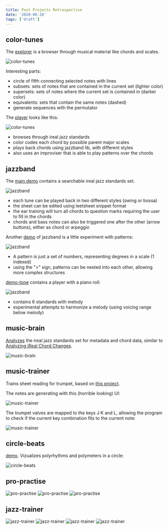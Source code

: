 ```yaml
---
title: Past Projects Retrospective
date: '2020-08-28'
tags: ['draft']
---
```


## color-tunes

The [explorer](https://felixroos.github.io/color-tunes/#/explorer) is a browser through musical material like chords and scales.

![color-tunes](./img/project-screenshots/color-tunes_explorer.png)

Interesting parts:

- circle of fifth connecting selected notes with lines
- subsets: sets of notes that are contained in the current set (lighter color)
- supersets: sets of notes where the current set is contained in (darker color)
- equivalents: sets that contain the same notes (dashed)
- generate sequences with the permutator

The [player](https://felixroos.github.io/color-tunes/#/tunes) looks like this:

![color-tunes](./img/project-screenshots/color-tunes_player.png)

- browses through ireal jazz standards
- color codes each chord by possible parent major scales
- plays back chords using jazzband lib, with different styles
- also uses an improviser that is able to play patterns over the chords

## jazzband

The [main demo](https://felixroos.github.io/jazzband/) contains a searchable ireal jazz standards set.

![jazzband](./img/project-screenshots/jazzband_demo.png)

- each tune can be played back in two different styles (swing or bossa)
- the sheet can be edited using leetsheet snippet format
- the ear training will turn all chords to question marks requiring the user to fill in the chords
- chords and bass notes can also be triggered one after the other (arrow buttons), either as chord or arpeggio

Another [demo](https://github.com/felixroos/jazzband/tree/develop/demo-patterns) of jazzband is a little experiment with patterns:

![jazzband](./img/project-screenshots/jazzband_demo-patterns.png)

- A pattern is just a set of numbers, representing degrees in a scale (1 indexed)
- using the ">" sign, patterns can be nested into each other, allowing more complex structures

[demo-tone](https://github.com/felixroos/jazzband/tree/develop/demo-tone) contains a player with a piano roll:

![jazzband](./img/project-screenshots/jazzband_demo-tone.png)

- contains 6 standards with melody
- experimental attempts to harmonize a melody (using voicing range below melody)

## music-brain

[Analyzes](https://github.com/felixroos/music-brain) the ireal jazz standards set for metadata and chord data, similar to [Analyzing iReal Chord Changes](https://felixroos.github.io/blog/ireal-analytics/).

![music-brain](./img/project-screenshots/music-brain.png)

## music-trainer

Trains sheet reading for trumpet, based on [this project](http://onehungrymind.com/notes-angular-midi/).

The notes are generating with this (horrible looking) UI:

![music-trainer](./img/project-screenshots/music-trainer_quiz-form.png)

The trumpet valves are mapped to the keys J K and L, allowing the program to check if the current key combination fits to the current note:

![music-trainer](./img/project-screenshots/music-trainer_quiz-score.png)

## circle-beats

[demo](https://circle-beats.stackblitz.io). Vizualizes polyrhythms and polymeters in a circle:

![circle-beats](./img/project-screenshots/circlebeats.gif)

<div style={{display:'none'}}>
  
## pro-practise

![pro-practise](./img/project-screenshots/pro-practise-routine.png)
![pro-practise](./img/project-screenshots/pro-practise-routines.png)
![pro-practise](./img/project-screenshots/pro-practise-time.png)

## jazz-trainer

![jazz-trainer](./img/project-screenshots/jazz-trainer_progression251.png)
![jazz-trainer](./img/project-screenshots/jazz-trainer_progressions.png)
![jazz-trainer](./img/project-screenshots/jazz-trainer_song.png)
![jazz-trainer](./img/project-screenshots/jazz-trainer_songs.png)

</div>
